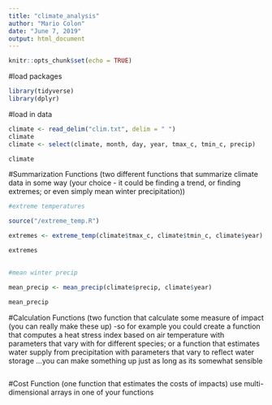 ```yaml
---
title: "climate_analysis"
author: "Mario Colon"
date: "June 7, 2019"
output: html_document
---
```


```r
knitr::opts_chunk$set(echo = TRUE)
```

#load packages

```r

library(tidyverse)
library(dplyr)

```


#load in data

```r

climate <- read_delim("clim.txt", delim = " ")
climate
climate <- select(climate, month, day, year, tmax_c, tmin_c, precip)

climate

```
#Summarization Functions (two different functions that summarize climate data in some way (your choice - it could be finding a trend, or finding extremes; or even simply mean winter precipitation))

```r

#extreme temperatures

source("/extreme_temp.R")

extremes <- extreme_temp(climate$tmax_c, climate$tmin_c, climate$year)

extremes
  
```
```r

#mean winter precip 

mean_precip <- mean_precip(climate$precip, climate$year)
  
mean_precip

```

#Calculation Functions (two function that calculate some measure of impact (you can really make these up) -so for example you could create a function that computes a heat stress index based on air temperature with parameters that vary with for different species; or a function that estimates water supply from precipitation with parameters that vary to reflect water storage …you can make something up just as long as its somewhat sensible

```r

```


#Cost Function (one function that estimates the costs of impacts)
use multi-dimensional arrays in one of your functions

```r

```


